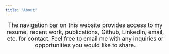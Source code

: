 ```yaml
---
title: "About"
---
```


<font size="4"> 
<center>
The navigation bar on this website provides access to my resume, recent work, publications, Github, LinkedIn, email, etc. for contact. Feel free to email me with any inquiries or opportunities you would like to share.  
</center>
</font>
